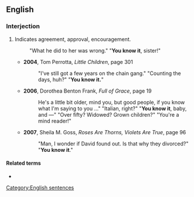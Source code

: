==English==

===Interjection===
{{en-interj|head=[[you]] [[know]] [[it]]}}

# {{lb|en|idiomatic}} Indicates agreement, approval, encouragement.
#: "What he did to her was wrong." "'''You know it''', sister!"
#* '''2004''', Tom Perrotta, ''Little Children'', page 301
#*: "I've still got a few years on the chain gang." "Counting the days, huh?" "'''You know it.'''"
#* '''2006''', Dorothea Benton Frank, ''Full of Grace'', page 19
#*: He's a little bit older, mind you, but good people, if you know what I'm saying to you …" "Italian, right?" "'''You know it''', baby, and —" "Over fifty? Widowed? Grown children?" "You're a mind reader!"
#* '''2007''', Sheila M. Goss, ''Roses Are Thorns, Violets Are True'', page 96
#*: "Man, I wonder if David found out. Is that why they divorced?" "'''You know it'''."

====Related terms====
* {{l|en|you knows it}}

[[Category:English sentences]]